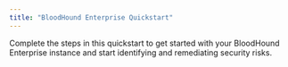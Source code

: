 ```yaml
---
title: "BloodHound Enterprise Quickstart"
---
```

Complete the steps in this quickstart to get started with your BloodHound Enterprise instance and start identifying and remediating security risks.

